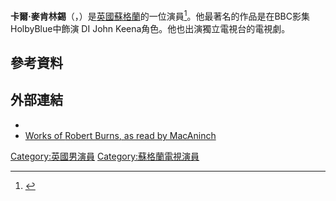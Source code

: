 '''卡爾·麥肯林錫'''（{{lang-en|Cal MacAninch}}，{{bd|1963年|11月24日}}）是[[英國|英國]][[蘇格蘭|蘇格蘭]]的一位演員<ref name="GreatRun">{{cite web|url=http://www.greatrun.org/News/FeaturedNews.aspx?nid=7311|title=A Lap With Cal MacAninch|accessdate=18 September 2011|archive-date=2013-01-31|archive-url=https://web.archive.org/web/20130131161907/http://www.greatrun.org/News/FeaturedNews.aspx?nid=7311|dead-url=no}}</ref>。他最著名的作品是在BBC影集HolbyBlue中飾演 DI John Keena角色。他也出演獨立電視台的電視劇。

==參考資料==
{{reflist}}
==外部連結==
*{{IMDb name|0531229}}
* [http://www.bbc.co.uk/robertburns/works/readers/cal_macaninch Works of [[Robert_Burns|Robert Burns]], as read by MacAninch]{{Wayback|url=http://www.bbc.co.uk/robertburns/works/readers/cal_macaninch |date=20110811001152 }}
[[Category:英國男演員|Category:英國男演員]]
[[Category:蘇格蘭電視演員|Category:蘇格蘭電視演員]]